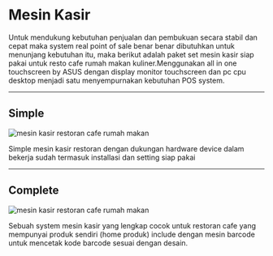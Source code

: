 # Mesin Kasir

Untuk mendukung kebutuhan penjualan dan pembukuan secara stabil dan cepat maka system real point of sale benar benar dibutuhkan untuk menunjang kebutuhan itu, maka berikut adalah paket set mesin kasir siap pakai untuk resto cafe rumah makan kuliner.Menggunakan all in one touchscreen by ASUS dengan display monitor touchscreen dan pc cpu desktop menjadi satu menyempurnakan kebutuhan POS system.

---

## Simple

![mesin kasir restoran cafe rumah makan](https://1.bp.blogspot.com/-aS6-_DSxLGg/YJ-q0ziFwFI/AAAAAAAAN-Q/wnuvCieg_UgLBs7UGvLPkJWiK5gNuCpdQCLcBGAsYHQ/s1920/mesin%2Bkasir%2Btouchscreen%2Bterbaru%2Bmodern%2Bupdate%2Btahun%2Bini7.jpg)

Simple mesin kasir restoran dengan dukungan hardware device dalam bekerja sudah termasuk installasi dan setting siap pakai

---

## Complete

![mesin kasir restoran cafe rumah makan](https://1.bp.blogspot.com/-K8RLTBKK4_g/YJ-q06UvI6I/AAAAAAAAN-U/-BnPa42hCyUmSAEQt42Mi_myR6zR4btFQCLcBGAsYHQ/s1920/mesin%2Bkasir%2Btouchscreen%2Bterbaru%2Bmodern%2Bupdate%2Btahun%2Bini8.jpg)

Sebuah system mesin kasir yang lengkap cocok untuk restoran cafe yang mempunyai produk sendiri (home produk) include dengan mesin barcode untuk mencetak kode barcode sesuai dengan desain.

